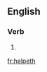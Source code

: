 ==English==

===Verb===
{{head|en|verb form}}

# {{en-archaic third-person singular of|help}}

[[fr:helpeth]]